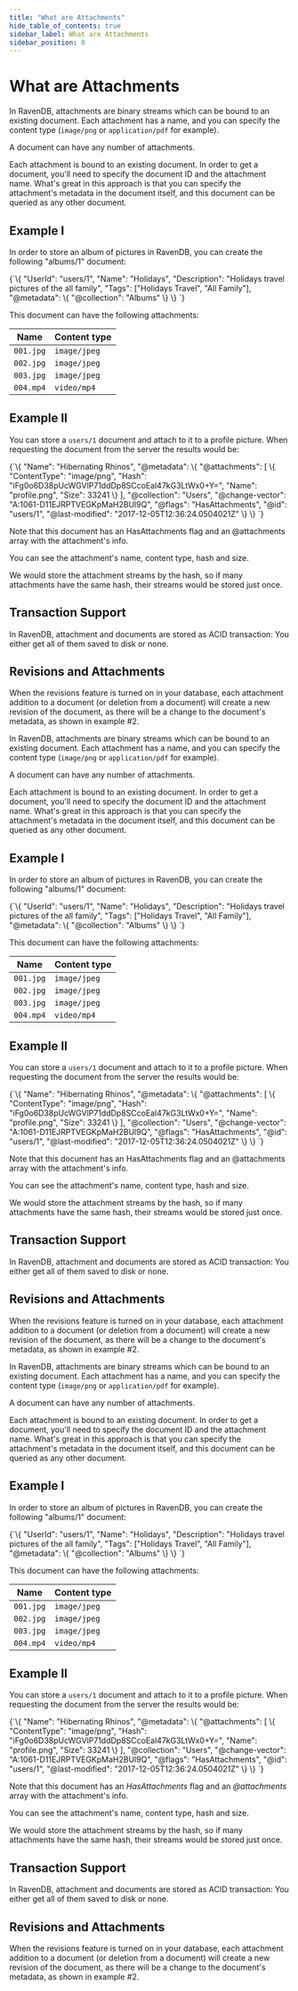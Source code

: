 ---
title: "What are Attachments"
hide_table_of_contents: true
sidebar_label: What are Attachments
sidebar_position: 0
---




# What are Attachments
<LanguageSwitcher supportedLanguages={supportedLanguages} />
<LanguageContent language="csharp">


In RavenDB, attachments are binary streams which can be bound to an existing document. 
Each attachment has a name, and you can specify the content type (`image/png` or `application/pdf` for example).

A document can have any number of attachments.

Each attachment is bound to an existing document. In order to get a document, you'll need to specify the document ID and the attachment name. 
What's great in this approach is that you can specify the attachment's metadata in the document itself, and this document can be queried as any other document.

## Example I

In order to store an album of pictures in RavenDB, you can create the following "albums/1" document:

<TabItem value="json" label="json">
<CodeBlock language="json">
{`\{
    "UserId": "users/1",
    "Name": "Holidays",
    "Description": "Holidays travel pictures of the all family",
    "Tags": ["Holidays Travel", "All Family"],
    "@metadata": \{
        "@collection": "Albums"
    \}
\}
`}
</CodeBlock>
</TabItem>

This document can have the following attachments:

| Name | Content type |
| - | - |
| `001.jpg` | `image/jpeg` |
| `002.jpg` | `image/jpeg` |
| `003.jpg` | `image/jpeg` |
| `004.mp4` | `video/mp4`  |

## Example II

You can store a `users/1` document and attach to it to a profile picture.
When requesting the document from the server the results would be:

<TabItem value="json" label="json">
<CodeBlock language="json">
{`\{
  "Name": "Hibernating Rhinos",
  "@metadata": \{
    "@attachments": [
      \{
        "ContentType": "image/png",
        "Hash": "iFg0o6D38pUcWGVlP71ddDp8SCcoEal47kG3LtWx0+Y=",
        "Name": "profile.png",
        "Size": 33241
      \}
    ],
    "@collection": "Users",
    "@change-vector": "A:1061-D11EJRPTVEGKpMaH2BUl9Q",
    "@flags": "HasAttachments",
    "@id": "users/1",
    "@last-modified": "2017-12-05T12:36:24.0504021Z"
  \}
\}
`}
</CodeBlock>
</TabItem>

Note that this document has an HasAttachments flag and an @attachments array with the attachment's info.

You can see the attachment's name, content type, hash and size.

<Admonition type="note" title="">
We would store the attachment streams by the hash, so if many attachments have the same hash, their streams would be stored just once.
</Admonition>

## Transaction Support

In RavenDB, attachment and documents are stored as ACID transaction: You either get all of them saved to disk or none.

## Revisions and Attachments

When the revisions feature is turned on in your database, each attachment addition to a document (or deletion from a document) will create a new revision of the document, 
as there will be a change to the document's metadata, as shown in example #2. 


</LanguageContent>
<LanguageContent language="java">


In RavenDB, attachments are binary streams which can be bound to an existing document. 
Each attachment has a name, and you can specify the content type (`image/png` or `application/pdf` for example).

A document can have any number of attachments.

Each attachment is bound to an existing document. In order to get a document, you'll need to specify the document ID and the attachment name. 
What's great in this approach is that you can specify the attachment's metadata in the document itself, and this document can be queried as any other document.

## Example I

In order to store an album of pictures in RavenDB, you can create the following "albums/1" document:

<TabItem value="json" label="json">
<CodeBlock language="json">
{`\{
    "UserId": "users/1",
    "Name": "Holidays",
    "Description": "Holidays travel pictures of the all family",
    "Tags": ["Holidays Travel", "All Family"],
    "@metadata": \{
        "@collection": "Albums"
    \}
\}
`}
</CodeBlock>
</TabItem>

This document can have the following attachments:

| Name | Content type |
| - | - |
| `001.jpg` | `image/jpeg` |
| `002.jpg` | `image/jpeg` |
| `003.jpg` | `image/jpeg` |
| `004.mp4` | `video/mp4`  |

## Example II

You can store a `users/1` document and attach to it to a profile picture.
When requesting the document from the server the results would be:

<TabItem value="json" label="json">
<CodeBlock language="json">
{`\{
  "Name": "Hibernating Rhinos",
  "@metadata": \{
    "@attachments": [
      \{
        "ContentType": "image/png",
        "Hash": "iFg0o6D38pUcWGVlP71ddDp8SCcoEal47kG3LtWx0+Y=",
        "Name": "profile.png",
        "Size": 33241
      \}
    ],
    "@collection": "Users",
    "@change-vector": "A:1061-D11EJRPTVEGKpMaH2BUl9Q",
    "@flags": "HasAttachments",
    "@id": "users/1",
    "@last-modified": "2017-12-05T12:36:24.0504021Z"
  \}
\}
`}
</CodeBlock>
</TabItem>

Note that this document has an HasAttachments flag and an @attachments array with the attachment's info.

You can see the attachment's name, content type, hash and size.

<Admonition type="note" title="">
We would store the attachment streams by the hash, so if many attachments have the same hash, their streams would be stored just once.
</Admonition>

## Transaction Support

In RavenDB, attachment and documents are stored as ACID transaction: You either get all of them saved to disk or none.

## Revisions and Attachments

When the revisions feature is turned on in your database, each attachment addition to a document (or deletion from a document) will create a new revision of the document, 
as there will be a change to the document's metadata, as shown in example #2. 


</LanguageContent>
<LanguageContent language="nodejs">


In RavenDB, attachments are binary streams which can be bound to an existing document. 
Each attachment has a name, and you can specify the content type (`image/png` or `application/pdf` for example).

A document can have any number of attachments.

Each attachment is bound to an existing document. In order to get a document, you'll need to specify the document ID and the attachment name. 
What's great in this approach is that you can specify the attachment's metadata in the document itself, and this document can be queried as any other document.

## Example I

In order to store an album of pictures in RavenDB, you can create the following "albums/1" document:

<TabItem value="json" label="json">
<CodeBlock language="json">
{`\{
    "UserId": "users/1",
    "Name": "Holidays",
    "Description": "Holidays travel pictures of the all family",
    "Tags": ["Holidays Travel", "All Family"],
    "@metadata": \{
        "@collection": "Albums"
    \}
\}
`}
</CodeBlock>
</TabItem>

This document can have the following attachments:

| Name | Content type |
| - | - |
| `001.jpg` | `image/jpeg` |
| `002.jpg` | `image/jpeg` |
| `003.jpg` | `image/jpeg` |
| `004.mp4` | `video/mp4`  |

## Example II

You can store a `users/1` document and attach to it to a profile picture.
When requesting the document from the server the results would be:

<TabItem value="json" label="json">
<CodeBlock language="json">
{`\{
  "Name": "Hibernating Rhinos",
  "@metadata": \{
    "@attachments": [
      \{
        "ContentType": "image/png",
        "Hash": "iFg0o6D38pUcWGVlP71ddDp8SCcoEal47kG3LtWx0+Y=",
        "Name": "profile.png",
        "Size": 33241
      \}
    ],
    "@collection": "Users",
    "@change-vector": "A:1061-D11EJRPTVEGKpMaH2BUl9Q",
    "@flags": "HasAttachments",
    "@id": "users/1",
    "@last-modified": "2017-12-05T12:36:24.0504021Z"
  \}
\}
`}
</CodeBlock>
</TabItem>

Note that this document has an *HasAttachments* flag and an *@attachments* array with the attachment's info.

You can see the attachment's name, content type, hash and size.

<Admonition type="note" title="">
We would store the attachment streams by the hash, so if many attachments have the same hash, their streams would be stored just once.
</Admonition>

## Transaction Support

In RavenDB, attachment and documents are stored as ACID transaction: You either get all of them saved to disk or none.

## Revisions and Attachments

When the revisions feature is turned on in your database, each attachment addition to a document (or deletion from a document) will create a new revision of the document, 
as there will be a change to the document's metadata, as shown in example #2. 


</LanguageContent>

<!---
### Attachments
- [Storing](../../document-extensions/attachments/storing)
- [Loading](../../document-extensions/attachments/loading)
- [Deleting](../../document-extensions/attachments/deleting)


-->